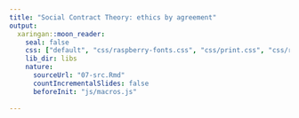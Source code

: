 ```yaml
---
title: "Social Contract Theory: ethics by agreement"
output:
  xaringan::moon_reader:
    seal: false
    css: ["default", "css/raspberry-fonts.css", "css/print.css", "css/raspberry.css"]
    lib_dir: libs
    nature:
      sourceUrl: "07-src.Rmd"
      countIncrementalSlides: false
      beforeInit: "js/macros.js"
      
---
```

